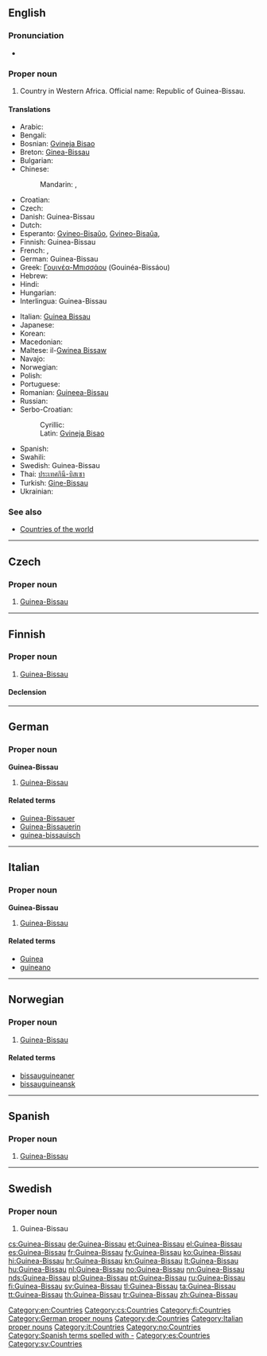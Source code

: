 ==English==

===Pronunciation===
* {{audio|En-us-Guinea-Bissau.ogg|Audio (US)}}

===Proper noun===
{{en-proper noun}}

# Country in Western Africa. Official name: Republic of Guinea-Bissau.

====Translations====
{{trans-top|Republic of Guinea-Bissau}}
* Arabic: {{t-|ar|غينيا بيساو|f|tr=ghiníyya bisaaw}}
* Bengali: {{t-|bn|গিনি-বিসাউ}}
* Bosnian: [[Gvineja Bisao]] {{f}}
* Breton: [[Ginea-Bissau]]
* Bulgarian: {{t-|bg|Гвинея-Бисау|f}}
* Chinese:
*: Mandarin: {{t-|cmn|幾內亞比紹|sc=Hani}}, {{t-|cmn|几内亚比绍|tr=Jǐnèiyà Bǐshào|sc=Hani}}
* Croatian: {{t+|hr|Gvineja Bisau|f}}
* Czech: {{t+|cs|Guinea-Bissau|f}}
* Danish: Guinea-Bissau
* Dutch: {{t+|nl|Guinee-Bissau}}
* Esperanto: [[Gvineo-Bisaŭo]], [[Gvineo-Bisaŭa]], {{t-|eo|Gvineo Bisaŭa}}
* Finnish: Guinea-Bissau
* French: {{t+|fr|Guinée-Bissao}}, {{t+|fr|Guinée-Bissau}}
* German: Guinea-Bissau
* Greek: [[Γουινέα-Μπισσάου]] (Gouinéa-Bissáou)
* Hebrew: {{t-|he|גינאה ביסאו|tr=gineh bisau}}
* Hindi: {{t+|hi|गिनी-बिसाऊ|tr=ginī-bisā'ū|xs=Hindi}}
* Hungarian: {{t+|hu|Bissau-Guinea}}
* Interlingua: Guinea-Bissau
{{trans-mid}}
* Italian: [[Guinea Bissau]]
* Japanese: {{t-|ja|ギニアビサウ|tr=Ginia Bisau}}
* Korean: {{t+|ko|기니비사우|tr=Ginibisau}}
* Macedonian: {{t-|mk|Гвинеја-Бисао|f|tr=Gvinéja-Bisáo}}
* Maltese: il-[[Gwinea Bissaw]]
* Navajo: {{tø|nv|Gíní Bisó}}
* Norwegian: {{t+|no|Guinea-Bissau}}
* Polish: {{t+|pl|Gwinea Bissau}}
* Portuguese: {{t+|pt|Guiné-Bissau}}
* Romanian: [[Guineea-Bissau]] {{f}}
* Russian: {{t-|ru|Гвинея-Бисау|f|tr=Gvinéja-Bisáu}}
* Serbo-Croatian:
*: Cyrillic: {{t|sh|Гвинеја Бисао|f|sc=Cyrl}}
*: Latin: [[Gvineja Bisao#Serbo-Croatian|Gvineja Bisao]] {{f}}
* Spanish: {{t+|es|Guinea-Bissau|f}}
* Swahili: {{t+|sw|Ginebisau}}
* Swedish: Guinea-Bissau
* Thai: [[ประเทศกินี-บิสเซา]]
* Turkish: [[Gine-Bissau]]
* Ukrainian: {{t+|uk|Гвінея-Бісау|tr=Gvinneja-Bisau|xs=Ukrainian}}
{{trans-bottom}}

===See also===
* [[Appendix:Countries of the world|Countries of the world]]

[[Category:en:Countries]]

----

==Czech==

===Proper noun===
{{cs-proper noun|g=f}}

# [[#English|Guinea-Bissau]]

[[Category:cs:Countries]]

----

==Finnish==
{{wikipedia|lang=fi}}

===Proper noun===
{{fi-proper noun}}

# [[#English|Guinea-Bissau]]

====Declension====
{{fi-decl-rosé|Guinea-Bissa|u|nopl=1}}

[[Category:fi:Countries]]

----

==German==
{{wikipedia|lang=de}}

===Proper noun===
'''Guinea-Bissau''' {{n}}

# [[#English|Guinea-Bissau]]

====Related terms====
* [[Guinea-Bissauer]]
* [[Guinea-Bissauerin]]
* [[guinea-bissauisch]]

[[Category:German proper nouns]]
[[Category:de:Countries]]

----

==Italian==
{{wikipedia|lang=it}}

===Proper noun===
'''Guinea-Bissau''' {{f}}

# [[#English|Guinea-Bissau]]

====Related terms====
* [[Guinea]]
* [[guineano]]

[[Category:Italian proper nouns]]
[[Category:it:Countries]]

----

==Norwegian==

===Proper noun===
{{head|no|proper noun}}

# [[#English|Guinea-Bissau]]

====Related terms====
* [[bissauguineaner]]
* [[bissauguineansk]]

[[Category:no:Countries]]

----

==Spanish==

===Proper noun===
{{es-proper noun|f}}

# [[#English|Guinea-Bissau]]

[[Category:Spanish terms spelled with -]]
[[Category:es:Countries]]

----

==Swedish==

===Proper noun===
{{head|sv|proper noun}}

# Guinea-Bissau

[[Category:sv:Countries]]

[[cs:Guinea-Bissau]]
[[de:Guinea-Bissau]]
[[et:Guinea-Bissau]]
[[el:Guinea-Bissau]]
[[es:Guinea-Bissau]]
[[fr:Guinea-Bissau]]
[[fy:Guinea-Bissau]]
[[ko:Guinea-Bissau]]
[[hi:Guinea-Bissau]]
[[hr:Guinea-Bissau]]
[[kn:Guinea-Bissau]]
[[lt:Guinea-Bissau]]
[[hu:Guinea-Bissau]]
[[nl:Guinea-Bissau]]
[[no:Guinea-Bissau]]
[[nn:Guinea-Bissau]]
[[nds:Guinea-Bissau]]
[[pl:Guinea-Bissau]]
[[pt:Guinea-Bissau]]
[[ru:Guinea-Bissau]]
[[fi:Guinea-Bissau]]
[[sv:Guinea-Bissau]]
[[tl:Guinea-Bissau]]
[[ta:Guinea-Bissau]]
[[tt:Guinea-Bissau]]
[[th:Guinea-Bissau]]
[[tr:Guinea-Bissau]]
[[zh:Guinea-Bissau]]